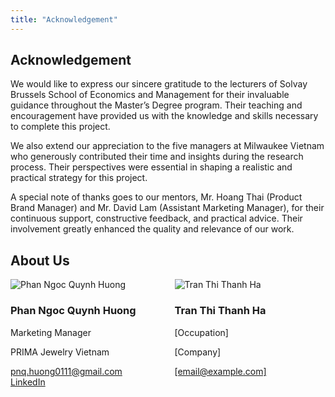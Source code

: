 ```yaml
---
title: "Acknowledgement"
---
```


## Acknowledgement

We would like to express our sincere gratitude to the lecturers of Solvay Brussels School of Economics and Management for their invaluable guidance throughout the Master’s Degree program. Their teaching and encouragement have provided us with the knowledge and skills necessary to complete this project.

We also extend our appreciation to the five managers at Milwaukee Vietnam who generously contributed their time and insights during the research process. Their perspectives were essential in shaping a realistic and practical strategy for this project.

A special note of thanks goes to our mentors, Mr. Hoang Thai (Product Brand Manager) and Mr. David Lam (Assistant Marketing Manager), for their continuous support, constructive feedback, and practical advice. Their involvement greatly enhanced the quality and relevance of our work.

## About Us

::: {.columns}
::: {.column width="50%"}
<div class="profile-card">
  <img src="image/huong.png" alt="Phan Ngoc Quynh Huong" class="avatar">
  <h3>Phan Ngoc Quynh Huong</h3>
  <p class="role">Marketing Manager</p>
  <p class="company">PRIMA Jewelry Vietnam</p>
  <p>
    <a href="mailto:pnq.huong0111@gmail.com">pnq.huong0111@gmail.com</a><br>
    <a href="https://www.linkedin.com/" target="_blank">LinkedIn</a>
  </p>
</div>
:::

::: {.column width="50%"}
<div class="profile-card">
  <img src="image/milwaukeelg.png" alt="Tran Thi Thanh Ha" class="avatar">
  <h3>Tran Thi Thanh Ha</h3>
  <p class="role">[Occupation]</p>
  <p class="company">[Company]</p>
  <p>
    <a href="mailto:[email@example.com]">[email@example.com]</a>
  </p>
</div>
:::
:::